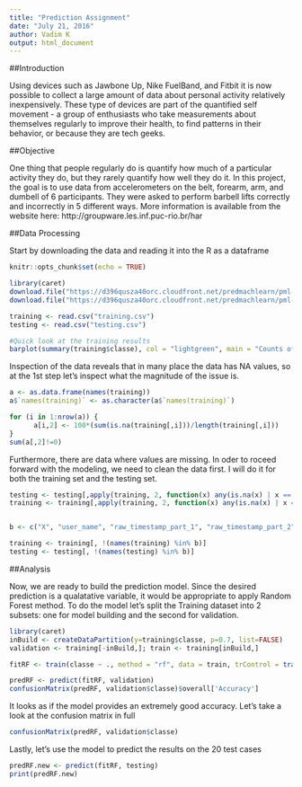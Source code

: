 ---
title: "Prediction Assignment"
date: "July 21, 2016"
author: Vadim K
output: html_document
---

##Introduction

Using devices such as Jawbone Up, Nike FuelBand, and Fitbit it is now possible to collect a large amount of data about personal activity relatively inexpensively. These type of devices are part of the quantified self movement - a group of enthusiasts who take measurements about themselves regularly to improve their health, to find patterns in their behavior, or because they are tech geeks. 

##Objective

One thing that people regularly do is quantify how much of a particular activity they do, but they rarely quantify how well they do it. In this project, the goal is  to use data from accelerometers on the belt, forearm, arm, and dumbell of 6 participants. They were asked to perform barbell lifts correctly and incorrectly in 5 different ways. 
More information is available from the website here: 
http://groupware.les.inf.puc-rio.br/har

##Data Processing

Start by downloading the data and reading it into the R as a dataframe
```{r setup, warning=FALSE, cache=TRUE}
knitr::opts_chunk$set(echo = TRUE)

library(caret)
download.file("https://d396qusza40orc.cloudfront.net/predmachlearn/pml-training.csv", "training.csv")
download.file("https://d396qusza40orc.cloudfront.net/predmachlearn/pml-testing.csv", "testing.csv")

training <- read.csv("training.csv")
testing <- read.csv("testing.csv")

#Quick look at the training results
barplot(summary(training$classe), col = "lightgreen", main = "Counts of activity types")
```

Inspection of the data reveals that in many place the data has NA values, so at the 1st step let's inspect what the magnitude of the issue is.
```{r}
a <- as.data.frame(names(training))
a$`names(training)` <- as.character(a$`names(training)`)

for (i in 1:nrow(a)) {
      a[i,2] <- 100*(sum(is.na(training[,i]))/length(training[,i]))
}
sum(a[,2]!=0)
```

Furthermore, there are data where values are missing. In oder to roceed forward with the modeling, we need to clean the data first. I will do it for both the training set and the testing set.
```{r}

testing <- testing[,apply(training, 2, function(x) any(is.na(x) | x == "") == FALSE)]
training <- training[,apply(training, 2, function(x) any(is.na(x) | x == "") == FALSE)]


b <- c("X", "user_name", "raw_timestamp_part_1", "raw_timestamp_part_2", "cvtd_timestamp", "new_window", "num_window")

training <- training[, !(names(training) %in% b)]
testing <- testing[, !(names(testing) %in% b)]
```

##Analysis

Now, we are ready to build the prediction model. Since the desired prediction is a qualatative variable, it would be appropriate to apply Random Forest method. To do the model let's split the Training dataset into 2 subsets: one for model building and the second for validation.
```{r, cache = TRUE, warning = FALSE}
library(caret)
inBuild <- createDataPartition(y=training$classe, p=0.7, list=FALSE)
validation <- training[-inBuild,]; train <- training[inBuild,]

fitRF <- train(classe ~ ., method = "rf", data = train, trControl = trainControl(method="cv" ,number=3))

predRF <- predict(fitRF, validation)
confusionMatrix(predRF, validation$classe)$overall['Accuracy']
```

It looks as if the model provides an extremely good accuracy. Let's take a look at the confusion matrix in full
```{r}
confusionMatrix(predRF, validation$classe)
```

Lastly, let's use the model to predict the results on the 20 test cases
```{r}
predRF.new <- predict(fitRF, testing)
print(predRF.new)
```
